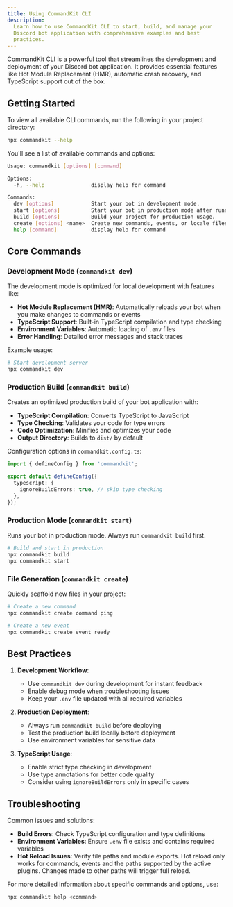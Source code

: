 ```yaml
---
title: Using CommandKit CLI
description:
  Learn how to use CommandKit CLI to start, build, and manage your
  Discord bot application with comprehensive examples and best
  practices.
---
```


CommandKit CLI is a powerful tool that streamlines the development and
deployment of your Discord bot application. It provides essential
features like Hot Module Replacement (HMR), automatic crash recovery,
and TypeScript support out of the box.

## Getting Started

To view all available CLI commands, run the following in your project
directory:

```sh
npx commandkit --help
```

You'll see a list of available commands and options:

```sh
Usage: commandkit [options] [command]

Options:
  -h, --help               display help for command

Commands:
  dev [options]            Start your bot in development mode.
  start [options]          Start your bot in production mode after running the build command.
  build [options]          Build your project for production usage.
  create [options] <name>  Create new commands, events, or locale files
  help [command]           display help for command
```

## Core Commands

### Development Mode (`commandkit dev`)

The development mode is optimized for local development with features
like:

- **Hot Module Replacement (HMR)**: Automatically reloads your bot
  when you make changes to commands or events
- **TypeScript Support**: Built-in TypeScript compilation and type
  checking
- **Environment Variables**: Automatic loading of `.env` files
- **Error Handling**: Detailed error messages and stack traces

Example usage:

```sh
# Start development server
npx commandkit dev
```

### Production Build (`commandkit build`)

Creates an optimized production build of your bot application with:

- **TypeScript Compilation**: Converts TypeScript to JavaScript
- **Type Checking**: Validates your code for type errors
- **Code Optimization**: Minifies and optimizes your code
- **Output Directory**: Builds to `dist/` by default

Configuration options in `commandkit.config.ts`:

```typescript
import { defineConfig } from 'commandkit';

export default defineConfig({
  typescript: {
    ignoreBuildErrors: true, // skip type checking
  },
});
```

### Production Mode (`commandkit start`)

Runs your bot in production mode. Always run `commandkit build` first.

```sh
# Build and start in production
npx commandkit build
npx commandkit start
```

### File Generation (`commandkit create`)

Quickly scaffold new files in your project:

```sh
# Create a new command
npx commandkit create command ping

# Create a new event
npx commandkit create event ready
```

## Best Practices

1. **Development Workflow**:
   - Use `commandkit dev` during development for instant feedback
   - Enable debug mode when troubleshooting issues
   - Keep your `.env` file updated with all required variables

2. **Production Deployment**:
   - Always run `commandkit build` before deploying
   - Test the production build locally before deployment
   - Use environment variables for sensitive data

3. **TypeScript Usage**:
   - Enable strict type checking in development
   - Use type annotations for better code quality
   - Consider using `ignoreBuildErrors` only in specific cases

## Troubleshooting

Common issues and solutions:

- **Build Errors**: Check TypeScript configuration and type
  definitions
- **Environment Variables**: Ensure `.env` file exists and contains
  required variables
- **Hot Reload Issues**: Verify file paths and module exports. Hot
  reload only works for commands, events and the paths supported by
  the active plugins. Changes made to other paths will trigger full
  reload.

For more detailed information about specific commands and options,
use:

```sh
npx commandkit help <command>
```
